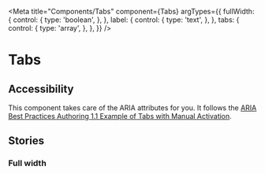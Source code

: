 <!-- Tabs.stories.mdx-->


<Meta
  title="Components/Tabs"
  component={Tabs}
  argTypes={{
    fullWidth: {
      control: {
        type: 'boolean',
      },
    },
    label: {
      control: {
        type: 'text',
      },
    },
    tabs: {
      control: {
        type: 'array',
      },
    },
  }}
/>

# Tabs

<Canvas>
  <Story story={Default} />
</Canvas>

<ArgsTable of={Tabs} story="^" />

## Accessibility

This component takes care of the ARIA attributes for you. It follows the [ARIA Best Practices Authoring 1.1 Example of Tabs with Manual Activation](https://www.w3.org/TR/wai-aria-practices/examples/tabs/tabs-2/tabs.html).

## Stories

### Full width

<Canvas>
  <Story story={FullWidth} />
</Canvas>
